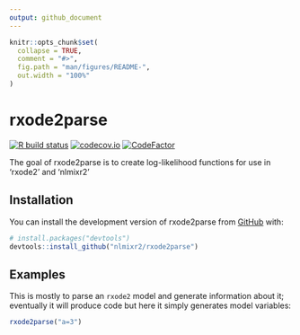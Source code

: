 ```yaml
---
output: github_document
---
```


<!-- README.md is generated from README.Rmd. Please edit that file -->

```r
knitr::opts_chunk$set(
  collapse = TRUE,
  comment = "#>",
  fig.path = "man/figures/README-",
  out.width = "100%"
)
```

# rxode2parse

<!-- badges: start -->
[![R build status](https://github.com/nlmixr2/rxode2parse/workflows/R-CMD-check/badge.svg)](https://github.com/nlmixr2/rxode2parse/actions)
[![codecov.io](https://codecov.io/github/nlmixr2/rxode2parse/coverage.svg)](https://codecov.io/github/nlmixr2/rxode2parse)
[![CodeFactor](https://www.codefactor.io/repository/github/nlmixr2/rxode2parse/badge)](https://www.codefactor.io/repository/github/nlmixr2/rxode2parse)
<!-- badges: end -->

The goal of rxode2parse is to create log-likelihood functions for use in 'rxode2' and 'nlmixr2'

## Installation

You can install the development version of rxode2parse from [GitHub](https://github.com/) with:

``` r
# install.packages("devtools")
devtools::install_github("nlmixr2/rxode2parse")
```

## Examples 

This is mostly to parse an `rxode2` model and generate information
about it; eventually it will produce code but here it simply generates
model variables:


```r
rxode2parse("a=3")
```

